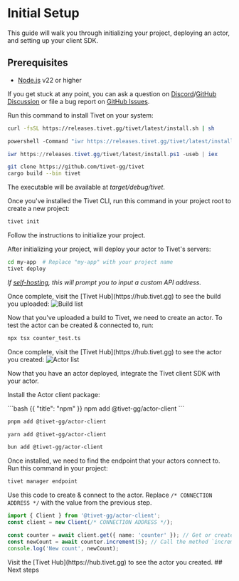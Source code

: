 
# Initial Setup

This guide will walk you through initializing your project, deploying an actor, and setting up your client SDK.

## Prerequisites

- [Node.js](https://nodejs.org/) v22 or higher

If you get stuck at any point, you can ask a
question on [Discord](https://tivet.gg/discord)/[GitHub
Discussion](https://github.com/tivet-gg/tivet/discussions) or file a bug report on [GitHub
Issues](https://github.com/tivet-gg/tivet/issues).

<Steps>

<Step title="Install CLI">

Run this command to install Tivet on your system:

<Tabs>

<Tab title="macOS & Linux & WSL">

```sh
curl -fsSL https://releases.tivet.gg/tivet/latest/install.sh | sh
```

</Tab>

<Tab title="Windows (cmd)">

```ps1
powershell -Command "iwr https://releases.tivet.gg/tivet/latest/install.ps1 -useb | iex"
```

</Tab>

<Tab title="Windows (PowerShell)">

```ps1
iwr https://releases.tivet.gg/tivet/latest/install.ps1 -useb | iex
```

</Tab>

<Tab title="Build from source">

```sh
git clone https://github.com/tivet-gg/tivet
cargo build --bin tivet
```

The executable will be available at _target/debug/tivet_.

</Tab>

</Tabs>

</Step>

<Step title="Initialize project">

Once you've installed the Tivet CLI, run this command in your project root to create a new project:

```sh
tivet init
```

Follow the instructions to initialize your project.

</Step>

<Step title="Deploy project">

After initializing your project, will deploy your actor to Tivet's servers:

```sh
cd my-app  # Replace "my-app" with your project name
tivet deploy
```

_If [self-hosting](/docs/self-hosting), this will prompt you to input a custom API address._


<HideOnHub>
Once complete, visit the [Tivet Hub](https://hub.tivet.gg) to see the build you uploaded:

<Image src={imgBuilds} alt="Build list" />
</HideOnHub>

</Step>

<Step title="Create a test actor">

Now that you've uploaded a build to Tivet, we need to create an actor. To test the actor can be created & connected to, run:

```sh
npx tsx counter_test.ts
```

<HideOnHub>
Once complete, visit the [Tivet Hub](https://hub.tivet.gg) to see the actor you created:

<Image src={imgActors} alt="Actor list" />
</HideOnHub>

</Step>

<Step title="Setup client">

Now that you have an actor deployed, integrate the Tivet client SDK with your actor.

Install the Actor client package:

<CodeGroup>
```bash {{ "title": "npm" }}
npm add @tivet-gg/actor-client
```

```bash {{ "title": "pnpm" }}
pnpm add @tivet-gg/actor-client
```

```bash {{ "title": "yarn" }}
yarn add @tivet-gg/actor-client
```

```bash {{ "title": "bun" }}
bun add @tivet-gg/actor-client
```
</CodeGroup>

Once installed, we need to find the endpoint that your actors connect to. Run this command in your project:

```sh
tivet manager endpoint
```

Use this code to create & connect to the actor. Replace `/* CONNECTION ADDRESS */` with the value from the previous step.

```typescript
import { Client } from '@tivet-gg/actor-client';
const client = new Client(/* CONNECTION ADDRESS */);

const counter = await client.get({ name: 'counter' }); // Get or create a `counter` actor
const newCount = await counter.increment(5); // Call the method `increment` on the `counter` actor
console.log('New count', newCount);
```

<HideOnHub>
Visit the [Tivet Hub](https://hub.tivet.gg) to see the actor you created.
</HideOnHub>

</Step>

</Steps>

<HideOnHub>
## Next steps

<CardGroup>
  <Card title='Create & Manage Actors' href='/docs/manage' />
  <Card title='RPC' href='/docs/rpc' />
  <Card title='State' href='/docs/events' />
  <Card title='Examples' href='/examples' />
</CardGroup>
</HideOnHub>
